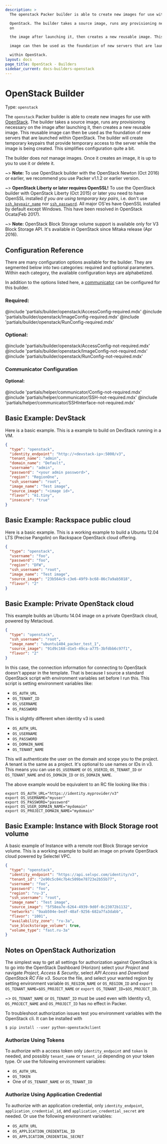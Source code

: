 ```yaml
---
description: >
  The openstack Packer builder is able to create new images for use with

  OpenStack. The builder takes a source image, runs any provisioning necessary
  on

  the image after launching it, then creates a new reusable image. This reusable

  image can then be used as the foundation of new servers that are launched

  within OpenStack.
layout: docs
page_title: OpenStack - Builders
sidebar_current: docs-builders-openstack
---
```


# OpenStack Builder

Type: `openstack`

The `openstack` Packer builder is able to create new images for use with
[OpenStack](http://www.openstack.org). The builder takes a source image, runs
any provisioning necessary on the image after launching it, then creates a new
reusable image. This reusable image can then be used as the foundation of new
servers that are launched within OpenStack. The builder will create temporary
keypairs that provide temporary access to the server while the image is being
created. This simplifies configuration quite a bit.

The builder does _not_ manage images. Once it creates an image, it is up to you
to use it or delete it.

\~&gt; **Note:** To use OpenStack builder with the OpenStack Newton (Oct 2016)
or earlier, we recommend you use Packer v1.1.2 or earlier version.

\~&gt; **OpenStack Liberty or later requires OpenSSL!** To use the OpenStack
builder with OpenStack Liberty (Oct 2015) or later you need to have OpenSSL
installed _if you are using temporary key pairs_, i.e. don't use
[`ssh_keypair_name`](openstack.html#ssh_keypair_name) nor
[`ssh_password`](/docs/templates/communicator.html#ssh_password). All major
OS'es have OpenSSL installed by default except Windows. This have been resolved
in OpenStack Ocata(Feb 2017).

\~&gt; **Note:** OpenStack Block Storage volume support is available only for
V3 Block Storage API. It's available in OpenStack since Mitaka release (Apr
2016).

## Configuration Reference

There are many configuration options available for the builder. They are
segmented below into two categories: required and optional parameters. Within
each category, the available configuration keys are alphabetized.

In addition to the options listed here, a
[communicator](/docs/templates/communicator.html) can be configured for this
builder.

### Required:

@include 'partials/builder/openstack/AccessConfig-required.mdx'
@include 'partials/builder/openstack/ImageConfig-required.mdx'
@include 'partials/builder/openstack/RunConfig-required.mdx'

### Optional:

@include 'partials/builder/openstack/AccessConfig-not-required.mdx'
@include 'partials/builder/openstack/ImageConfig-not-required.mdx'
@include 'partials/builder/openstack/RunConfig-not-required.mdx'

### Communicator Configuration

#### Optional:

@include 'partials/helper/communicator/Config-not-required.mdx'
@include 'partials/helper/communicator/SSH-not-required.mdx'
@include 'partials/helper/communicator/SSHInterface-not-required.mdx'

## Basic Example: DevStack

Here is a basic example. This is a example to build on DevStack running in a
VM.

```json
{
  "type": "openstack",
  "identity_endpoint": "http://<devstack-ip>:5000/v3",
  "tenant_name": "admin",
  "domain_name": "Default",
  "username": "admin",
  "password": "<your admin password>",
  "region": "RegionOne",
  "ssh_username": "root",
  "image_name": "Test image",
  "source_image": "<image id>",
  "flavor": "m1.tiny",
  "insecure": "true"
}
```

## Basic Example: Rackspace public cloud

Here is a basic example. This is a working example to build a Ubuntu 12.04 LTS
(Precise Pangolin) on Rackspace OpenStack cloud offering.

```json
{
  "type": "openstack",
  "username": "foo",
  "password": "foo",
  "region": "DFW",
  "ssh_username": "root",
  "image_name": "Test image",
  "source_image": "23b564c9-c3e6-49f9-bc68-86c7a9ab5018",
  "flavor": "2"
}
```

## Basic Example: Private OpenStack cloud

This example builds an Ubuntu 14.04 image on a private OpenStack cloud, powered
by Metacloud.

```json
{
  "type": "openstack",
  "ssh_username": "root",
  "image_name": "ubuntu1404_packer_test_1",
  "source_image": "91d9c168-d1e5-49ca-a775-3bfdbb6c97f1",
  "flavor": "2"
}
```

In this case, the connection information for connecting to OpenStack doesn't
appear in the template. That is because I source a standard OpenStack script
with environment variables set before I run this. This script is setting
environment variables like:

- `OS_AUTH_URL`
- `OS_TENANT_ID`
- `OS_USERNAME`
- `OS_PASSWORD`

This is slightly different when identity v3 is used:

- `OS_AUTH_URL`
- `OS_USERNAME`
- `OS_PASSWORD`
- `OS_DOMAIN_NAME`
- `OS_TENANT_NAME`

This will authenticate the user on the domain and scope you to the project. A
tenant is the same as a project. It's optional to use names or IDs in v3. This
means you can use `OS_USERNAME` or `OS_USERID`, `OS_TENANT_ID` or
`OS_TENANT_NAME` and `OS_DOMAIN_ID` or `OS_DOMAIN_NAME`.

The above example would be equivalent to an RC file looking like this :

```shell
export OS_AUTH_URL="https://identity.myprovider/v3"
export OS_USERNAME="myuser"
export OS_PASSWORD="password"
export OS_USER_DOMAIN_NAME="mydomain"
export OS_PROJECT_DOMAIN_NAME="mydomain"
```

## Basic Example: Instance with Block Storage root volume

A basic example of Instance with a remote root Block Storage service volume.
This is a working example to build an image on private OpenStack cloud powered
by Selectel VPC.

```json
{
  "type": "openstack",
  "identity_endpoint": "https://api.selvpc.com/identity/v3",
  "tenant_id": "2e90c5c04c7b4c509be78723e2b55b77",
  "username": "foo",
  "password": "foo",
  "region": "ru-3",
  "ssh_username": "root",
  "image_name": "Test image",
  "source_image": "5f58ea7e-6264-4939-9d0f-0c23072b1132",
  "networks": "9aab504e-bedf-48af-9256-682a7fa3dabb",
  "flavor": "1001",
  "availability_zone": "ru-3a",
  "use_blockstorage_volume": true,
  "volume_type": "fast.ru-3a"
}
```

## Notes on OpenStack Authorization

The simplest way to get all settings for authorization against OpenStack is to
go into the OpenStack Dashboard (Horizon) select your _Project_ and navigate
_Project, Access & Security_, select _API Access_ and _Download OpenStack RC
File v3_. Source the file, and select your wanted region by setting environment
variable `OS_REGION_NAME` or `OS_REGION_ID` and
`export OS_TENANT_NAME=$OS_PROJECT_NAME` or
`export OS_TENANT_ID=$OS_PROJECT_ID`.

\~&gt; `OS_TENANT_NAME` or `OS_TENANT_ID` must be used even with Identity v3,
`OS_PROJECT_NAME` and `OS_PROJECT_ID` has no effect in Packer.

To troubleshoot authorization issues test you environment variables with the
OpenStack cli. It can be installed with

    $ pip install --user python-openstackclient

### Authorize Using Tokens

To authorize with a access token only `identity_endpoint` and `token` is
needed, and possibly `tenant_name` or `tenant_id` depending on your token type.
Or use the following environment variables:

- `OS_AUTH_URL`
- `OS_TOKEN`
- One of `OS_TENANT_NAME` or `OS_TENANT_ID`

### Authorize Using Application Credential

To authorize with an application credential, only `identity_endpoint`,
`application_credential_id`, and `application_credential_secret` are needed.
Or use the following environment variables:

- `OS_AUTH_URL`
- `OS_APPLICATION_CREDENTIAL_ID`
- `OS_APPLICATION_CREDENTIAL_SECRET`
